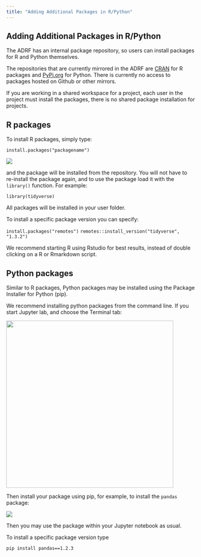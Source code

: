 ```yaml
---
title: "Adding Additional Packages in R/Python"
---
```


## Adding Additional Packages in R/Python

The ADRF has an internal package repository, so users can install packages for R and Python themselves.

The repositories that are currently mirrored in the ADRF are [CRAN](https://cran.r-project.org/) for R packages and [PyPi.org](http://pypi.org/) for Python. There is currently no access to packages hosted on Github or other mirrors.

::: callout-note
If you are working in a shared workspace for a project, each user in the project must install the packages, there is no shared package installation for projects.
:::

## R packages

To install R packages, simply type:

`install.packages("packagename")`

![](images/rinstall.png)

and the package will be installed from the repository. You will not have to re-install the package again, and to use the package load it with the `library()` function. For example:

`library(tidyverse)`

All packages will be installed in your user folder.

To install a specific package version you can specify:

`install.packages("remotes")`
`remotes::install_version("tidyverse", "1.3.2")`


::: callout-note
We recommend starting R using Rstudio for best results, instead of double clicking on a R or Rmarkdown script.
:::

## Python packages

Similar to R packages, Python packages may be installed using the Package Installer for Python (pip).

::: callout-note
We recommend installing python packages from the command line. If you start Jupyter lab, and choose the Terminal tab:

![](images/pythoninstall.png){width="445"}

Then install your package using pip, for example, to install the `pandas` package:

![](images/pip.png)

Then you may use the package within your Jupyter notebook as usual.
:::

To install a specific package version type

`pip install pandas==1.2.3`